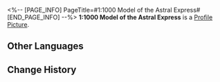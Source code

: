<%-- [PAGE_INFO]
PageTitle=#1:1000 Model of the Astral Express#
[END_PAGE_INFO] --%>
{{Stub|Location information}}
{{Item Infobox
|id          = 223109
|image       = Dreamscape Pass Sticker 1-1000 Model of the Astral Express.png
|type        = Dreamscape Pass Sticker
|invCategory = 
|rarity      = 4
|effect      = Digital stickers that can be used to decorate the pages of the Dreamtour Handbook. They come in many different styles.
|description = 
}}
{{Description|There is no 1:1000 Pom-Pom in the car.}}
'''1:1000 Model of the Astral Express''' is a [[Profile Picture]].

==Other Languages==
{{Other Languages
|en   = 1:1000 Model of the Astral Express
|zhs  = 1:1000星穹列车模型
|zht  = 1:1000星穹列車模型
|ja   = 1/1000の星穹列車の模型
|ko   = 1:1000 은하열차 모형
|es   = Modelo del Expreso Astral a escala 1:1000
|fr   = Maquette à l'échelle 1/1 000 de l'Astral Express
|ru   = Модель Звёздного экспресса в масштабе 1:1000
|th   = โมเดล Astral Express แบบ 1:1000
|vi   = Mô Hình Đội Tàu Astral 1:1000
|de   = 1:1000 Modell des Astralexpresses
|id   = Model Astral Express 1:1000
|pt   = Modelo em Escala 1:1000 do Expresso Astral
}}

==Change History==
{{Change History|2.0}}